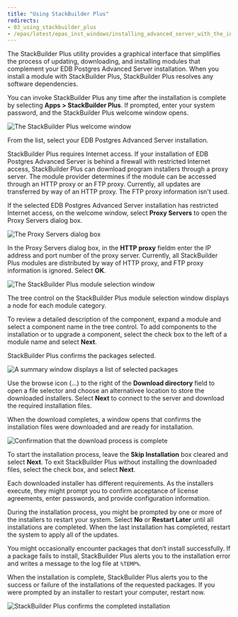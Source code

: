```yaml
---
title: "Using StackBuilder Plus"
redirects:
- 03_using_stackbuilder_plus
- /epas/latest/epas_inst_windows/installing_advanced_server_with_the_interactive_installer/using_stackbuilder_plus/
---
```


<div id="using_stackbuilder_plus" class="registered_link"></div>

The StackBuilder Plus utility provides a graphical interface that simplifies the process of updating, downloading, and installing modules that complement your EDB Postgres Advanced Server installation. When you install a module with StackBuilder Plus, StackBuilder Plus resolves any software dependencies.

You can invoke StackBuilder Plus any time after the installation is complete by selecting **Apps > StackBuilder Plus**. If prompted, enter your system password, and the StackBuilder Plus welcome window opens.

![The StackBuilder Plus welcome window](../../../images/stackbuilder_plus_welcome.png)

From the list, select your EDB Postgres Advanced Server installation.

StackBuilder Plus requires Internet access. If your installation of EDB Postgres Advanced Server is behind a firewall with restricted Internet access, StackBuilder Plus can download program installers through a proxy server. The module provider determines if the module can be accessed through an HTTP proxy or an FTP proxy. Currently, all updates are transferred by way of an HTTP proxy. The FTP proxy information isn't used.

If the selected EDB Postgres Advanced Server installation has restricted Internet access, on the welcome window, select **Proxy Servers** to open the Proxy Servers dialog box.

![The Proxy Servers dialog box](../../../images/proxy_servers.png)

In the Proxy Servers dialog box, in the **HTTP proxy** fieldm enter the IP address and port number of the proxy server. Currently, all StackBuilder Plus modules are distributed by way of HTTP proxy, and FTP proxy information is ignored. Select **OK**.

![The StackBuilder Plus module selection window](../../../images/stackbuilder_plus_module_selection.png)

The tree control on the StackBuilder Plus module selection window displays a node for each module category.

To review a detailed description of the component, expand a module and select a component name in the tree control. To add components to the installation or to upgrade a component, select the check box to the left of a module name and select **Next**.

StackBuilder Plus confirms the packages selected.

![A summary window displays a list of selected packages](../../../images/summary-window-displaying-selected-packages.png)

Use the browse icon (...) to the right of the **Download directory** field to open a file selector and choose an alternativee location to store the downloaded installers. Select **Next** to connect to the server and download the required installation files.

When the download completes, a window opens that confirms the installation files were downloaded and are ready for installation.

![Confirmation that the download process is complete](../../../images/download_complete.png)

To start the installation process, leave the **Skip Installation** box cleared and select **Next**. To exit StackBuilder Plus without installing the downloaded files, select the check box, and select **Next**.

Each downloaded installer has different requirements. As the installers execute, they might prompt you to confirm acceptance of license agreements, enter passwords, and provide configuration information.

During the installation process, you might be prompted by one or more of the installers to restart your system. Select **No** or **Restart Later** until all installations are completed. When the last installation has completed, restart the system to apply all of the updates.

You might occasionally encounter packages that don’t install successfully. If a package fails to install, StackBuilder Plus alerts you to the installation error and writes a message to the log file at `%TEMP%`.

When the installation is complete, StackBuilder Plus alerts you to the success or failure of the installations of the requested packages. If you were prompted by an installer to restart your computer, restart now.

![StackBuilder Plus confirms the completed installation](../../../images/stackbuilder_plus_completed_installation.png)
